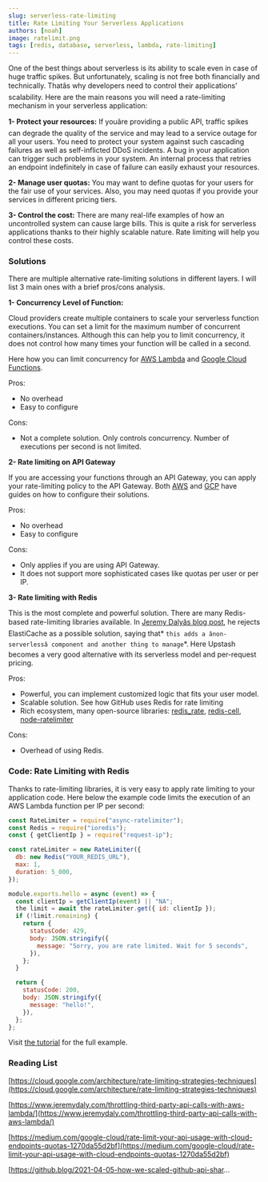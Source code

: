 ```yaml
---
slug: serverless-rate-limiting
title: Rate Limiting Your Serverless Applications
authors: [noah]
image: ratelimit.png
tags: [redis, database, serverless, lambda, rate-limiting]
---
```


One of the best things about serverless is its ability to scale even in case of huge traffic spikes. But unfortunately, scaling is not free both financially and technically. Thatâs why developers need to control their applications' scalability. Here are the main reasons you will need a rate-limiting mechanism in your serverless application:

**1- Protect your resources:** If youâre providing a public API, traffic spikes can degrade the quality of the service and may lead to a service outage for all your users. You need to protect your system against such cascading failures as well as self-inflicted DDoS incidents. A bug in your application can trigger such problems in your system. An internal process that retries an endpoint indefinitely in case of failure can easily exhaust your resources.

**2- Manage user quotas:** You may want to define quotas for your users for the fair use of your services. Also, you may need quotas if you provide your services in different pricing tiers.

**3- Control the cost:** There are many real-life examples of how an uncontrolled system can cause large bills. This is quite a risk for serverless applications thanks to their highly scalable nature. Rate limiting will help you control these costs.

### Solutions

There are multiple alternative rate-limiting solutions in different layers. I will list 3 main ones with a brief pros/cons analysis.

**1- Concurrency Level of Function:**

Cloud providers create multiple containers to scale your serverless function executions. You can set a limit for the maximum number of concurrent containers/instances. Although this can help you to limit concurrency, it does not control how many times your function will be called in a second.

Here how you can limit concurrency for [AWS Lambda](https://aws.amazon.com/blogs/compute/managing-aws-lambda-function-concurrency/) and [Google Cloud Functions](https://cloud.google.com/functions/docs/max-instances#setting_max_instances_limits).

Pros:

- No overhead
- Easy to configure

Cons:

- Not a complete solution. Only controls concurrency. Number of executions per second is not limited.

**2- Rate limiting on API Gateway**

If you are accessing your functions through an API Gateway, you can apply your rate-limiting policy to the API Gateway. Both [AWS](https://docs.aws.amazon.com/apigateway/latest/developerguide/api-gateway-request-throttling.html) and [GCP](https://medium.com/google-cloud/rate-limit-your-api-usage-with-cloud-endpoints-quotas-1270da55d2bf) have guides on how to configure their solutions.

Pros:

- No overhead
- Easy to configure

Cons:

- Only applies if you are using API Gateway.
- It does not support more sophisticated cases like quotas per user or per IP.

**3- Rate limiting with Redis**

This is the most complete and powerful solution. There are many Redis-based rate-limiting libraries available. In [Jeremy Dalyâs blog post](https://www.jeremydaly.com/throttling-third-party-api-calls-with-aws-lambda/), he rejects ElastiCache as a possible solution, saying that* `this adds a ânon-serverlessâ component and another thing to manage`*. Here Upstash becomes a very good alternative with its serverless model and per-request pricing.

Pros:

- Powerful, you can implement customized logic that fits your user model.
- Scalable solution. See how GitHub uses Redis for rate limiting
- Rich ecosystem, many open-source libraries: [redis_rate](https://github.com/go-redis/redis_rate), [redis-cell](https://github.com/brandur/redis-cell), [node-ratelimiter](https://github.com/tj/node-ratelimiter)

Cons:

- Overhead of using Redis.

### Code: Rate Limiting with Redis

Thanks to rate-limiting libraries, it is very easy to apply rate limiting to your application code. Here below the example code limits the execution of an AWS Lambda function per IP per second:

```javascript
const RateLimiter = require("async-ratelimiter");
const Redis = require("ioredis");
const { getClientIp } = require("request-ip");

const rateLimiter = new RateLimiter({
  db: new Redis("YOUR_REDIS_URL"),
  max: 1,
  duration: 5_000,
});

module.exports.hello = async (event) => {
  const clientIp = getClientIp(event) || "NA";
  the limit = await the rateLimiter.get({ id: clientIp });
  if (!limit.remaining) {
    return {
      statusCode: 429,
      body: JSON.stringify({
        message: "Sorry, you are rate limited. Wait for 5 seconds",
      }),
    };
  }

  return {
    statusCode: 200,
    body: JSON.stringify({
      message: "hello!",
    }),
  };
};
```

Visit [the tutorial](/docs/tutorials/rate-limiting) for the full example.

### Reading List

[https://cloud.google.com/architecture/rate-limiting-strategies-techniques](https://cloud.google.com/architecture/rate-limiting-strategies-techniques)

[https://www.jeremydaly.com/throttling-third-party-api-calls-with-aws-lambda/](https://www.jeremydaly.com/throttling-third-party-api-calls-with-aws-lambda/)

[https://medium.com/google-cloud/rate-limit-your-api-usage-with-cloud-endpoints-quotas-1270da55d2bf](https://medium.com/google-cloud/rate-limit-your-api-usage-with-cloud-endpoints-quotas-1270da55d2bf)

[https://github.blog/2021-04-05-how-we-scaled-github-api-shar...